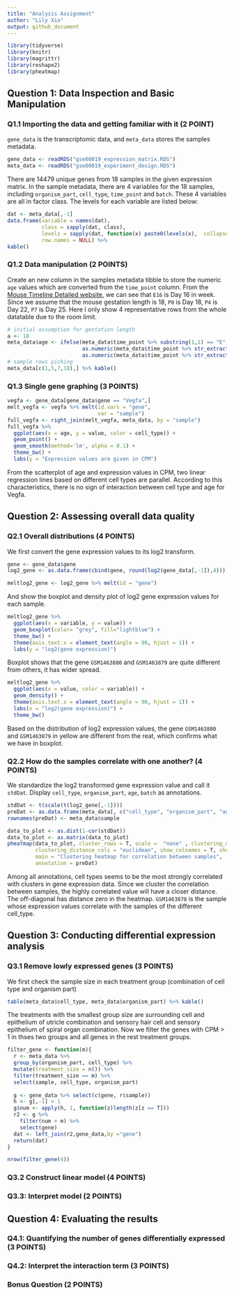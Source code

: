 ```yaml
---
title: "Analysis Assignment"
author: "Lily Xia"
output: github_document
---
```

```r
library(tidyverse)
library(knitr)
library(magrittr)
library(reshape2)
library(pheatmap)
```

## Question 1: Data Inspection and Basic Manipulation

### Q1.1 Importing the data and getting familiar with it (2 POINT)

`gene_data` is the transcriptomic data, and `meta_data` stores the samples metadata.
```r
gene_data <- readRDS("gse60019_expression_matrix.RDS")
meta_data <- readRDS("gse60019_experiment_design.RDS")
```
There are 14479 unique genes from 18 samples in the given expression matrix. In the sample metadata, there are 4 variables for the 18 samples, including `organism_part`, `cell_type`, `time_point` and `batch`. These 4 variables are all in factor class. The levels for each variable are listed below:
```r
dat <- meta_data[,-1]
data.frame(variable = names(dat),
           class = sapply(dat, class),
           levels = sapply(dat, function(x) paste0(levels(x),  collapse = ", ")),
           row.names = NULL) %>% 
kable()
```

### Q1.2 Data manipulation (2 POINTS)
Create an new column in the samples metadata tibble to store the numeric `age` values which are converted from the `time_point` column. From the [Mouse Timeline Detailed website](https://embryology.med.unsw.edu.au/embryology/index.php/Mouse_Timeline_Detailed), we can see that `E16` is Day 16 in week. Since we assume that the mouse gestation length is 18, `P0` is Day 18, `P4` is Day 22, `P7` is Day 25. Here I only show 4 representative rows from the whole datatable due to the room limit.
```r
# initial assumption for gestation length
a <- 18
meta_data$age <- ifelse(meta_data$time_point %>% substring(1,1) == "E",
                        as.numeric(meta_data$time_point %>% str_extract("\\d+")),
                        as.numeric(meta_data$time_point %>% str_extract("\\d+")) + a)
# sample rows picking
meta_data[c(1,5,7,18),] %>% kable()
```

### Q1.3 Single gene graphing (3 POINTS)
```r
vegfa <- gene_data[gene_data$gene == "Vegfa",]
melt_vegfa <- vegfa %>% melt(id.vars = "gene",
                             var = "sample")
full_vegfa <- right_join(melt_vegfa, meta_data, by = "sample")
full_vegfa %>% 
  ggplot(aes(x = age, y = value, color = cell_type)) +
  geom_point() +
  geom_smooth(method='lm', alpha = 0.1) +
  theme_bw() +
  labs(y = "Expression values are given in CPM")
```

From the scatterplot of age and expression values in CPM, two linear regression lines based on different cell types are parallel. According to this characteristics, there is no sign of interaction between cell type and age for Vegfa.

## Question 2: Assessing overall data quality

### Q2.1 Overall distributions (4 POINTS)
We first convert the gene expression values to its log2 transform. 
```r
gene <- gene_data$gene
log2_gene <- as.data.frame(cbind(gene, round(log2(gene_data[,-1]),4)))

meltlog2_gene <- log2_gene %>% melt(id = "gene")
```
And show the boxplot and density plot of log2 gene expression values for each sample.
```r
meltlog2_gene %>%
  ggplot(aes(x = variable, y = value)) +
  geom_boxplot(color= "grey", fill="lightblue") +
  theme_bw() +
  theme(axis.text.x = element_text(angle = 90, hjust = 1)) +
  labs(y = "log2(gene expression)")
```

Boxplot shows that the gene `GSM1463880` and `GSM1463879` are quite different from others, it has wider spread.
```r
meltlog2_gene %>% 
  ggplot(aes(x = value, color = variable)) +
  geom_density() +
  theme(axis.text.x = element_text(angle = 90, hjust = 1)) +
  labs(x = "log2(gene expression)") +
  theme_bw() 
```
Based on the distribution of log2 expression values, the gene `GSM1463880` and `GSM1463879` in yellow are different from the reat, which confirms what we have in boxplot.

### Q2.2 How do the samples correlate with one another? (4 POINTS)
We standardize the log2 transformed gene expression value and call it `stdDat`. Display `cell_type`, `organism_part`, `age`, `batch` as annotations.  
```r
stdDat <- t(scale(t(log2_gene[,-1])))
preDat <- as.data.frame(meta_data[, c("cell_type", "organism_part", "age", "batch")])
rownames(preDat) <- meta_data$sample 

data_to_plot <- as.dist(1-cor(stdDat))
data_to_plot <- as.matrix(data_to_plot)
pheatmap(data_to_plot, cluster_rows = T, scale =  "none" , clustering_method = "ward.D2",
         clustering_distance_cols = "euclidean", show_colnames = T, show_rownames = F, 
         main = "Clustering heatmap for correlation between samples",
         annotation = preDat)
```

Among all annotations, cell types seems to be the most strongly correlated with clusters in gene expression data. Since we cluster the correlation between samples, the highly correlated value will have a closer distance. The off-diagonal has distance zero in the heatmap. `GSM1463878` is the sample whose expression values correlate with the samples of the different cell_type.

## Question 3: Conducting differential expression analysis
### Q3.1 Remove lowly expressed genes (3 POINTS)
We first check the sample size in each treatment group (combination of cell type and organism part)
```r
table(meta_data$cell_type, meta_data$organism_part) %>% kable()
```

The treatments with the smallest group size are surrounding cell and epithelium of utricle combination and sensory hair cell and sensory epithelium of spiral organ combination. Now we filter the genes with CPM > 1 in thses two groups and all genes in the rest treatment groups. 
```r
filter_gene <- function(m){
  r <- meta_data %>% 
  group_by(organism_part, cell_type) %>% 
  mutate(treatment_size = n()) %>% 
  filter(treatment_size == m) %>% 
  select(sample, cell_type, organism_part)
  
  g <- gene_data %>% select(c(gene, r$sample))
  h <- g[,-1] > 1
  g$num <- apply(h, 1, function(z)length(z[z == T]))
  r2 <- g %>% 
    filter(num > m) %>% 
    select(gene)
  dat <- left_join(r2,gene_data,by ="gene")
  return(dat)
}

nrow(filter_gene(4))
```

### Q3.2 Construct linear model (4 POINTS)
### Q3.3: Interpret model (2 POINTS)



## Question 4: Evaluating the results
### Q4.1: Quantifying the number of genes differentially expressed (3 POINTS)
### Q4.2: Interpret the interaction term (3 POINTS)
### Bonus Question (2 POINTS)










